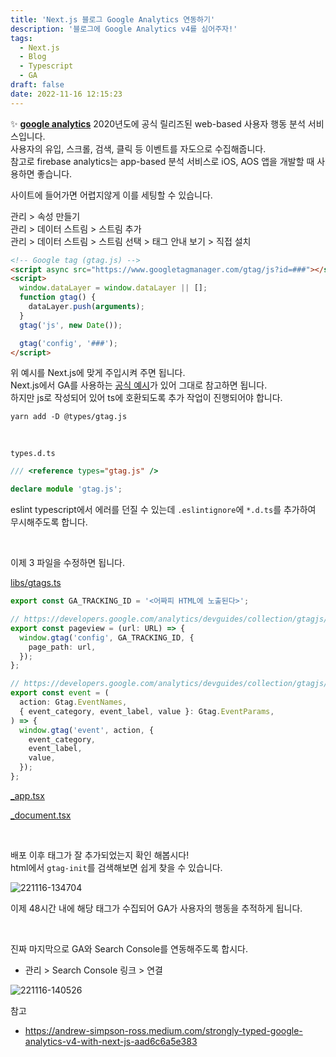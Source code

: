 ```yaml
---
title: 'Next.js 블로그 Google Analytics 연동하기'
description: '블로그에 Google Analytics v4를 심어주자!'
tags:
  - Next.js
  - Blog
  - Typescript
  - GA
draft: false
date: 2022-11-16 12:15:23
---
```


✨ [**google analytics**](https://analytics.google.com/analytics/web/)
2020년도에 공식 릴리즈된 web-based 사용자 행동 분석 서비스입니다.   
사용자의 유입, 스크롤, 검색, 클릭 등 이벤트를 자도으로 수집해줍니다.   
참고로 firebase analytics는 app-based 분석 서비스로 iOS, AOS 앱을 개발할 때 사용하면 좋습니다.

사이트에 들어가면 어렵지않게 이를 세팅할 수 있습니다.

관리 > 속성 만들기  
관리 > 데이터 스트림 > 스트림 추가  
관리 > 데이터 스트림 > 스트림 선택 > 태그 안내 보기 > 직접 설치

```html
<!-- Google tag (gtag.js) -->
<script async src="https://www.googletagmanager.com/gtag/js?id=###"></script>
<script>
  window.dataLayer = window.dataLayer || [];
  function gtag() {
    dataLayer.push(arguments);
  }
  gtag('js', new Date());

  gtag('config', '###');
</script>
```

위 예시를 Next.js에 맞게 주입시켜 주면 됩니다.   
Next.js에서 GA를 사용하는 [공식 예시](https://github.com/vercel/next.js/tree/canary/examples/with-google-analytics)가 있어 그대로 참고하면 됩니다.   
하지만 js로 작성되어 있어 ts에 호환되도록 추가 작업이 진행되어야 합니다.

```shell
yarn add -D @types/gtag.js
```

<br />

`types.d.ts`
```ts
/// <reference types="gtag.js" />

declare module 'gtag.js';
```
eslint typescript에서 에러를 던질 수 있는데 `.eslintignore`에 `*.d.ts`를 추가하여 무시해주도록 합니다.

<br />

이제 3 파일을 수정하면 됩니다.

[libs/gtags.ts](https://github.com/vercel/next.js/blob/canary/examples/with-google-analytics/lib/gtag.js)
```ts
export const GA_TRACKING_ID = '<어짜피 HTML에 노출된다>';

// https://developers.google.com/analytics/devguides/collection/gtagjs/pages
export const pageview = (url: URL) => {
  window.gtag('config', GA_TRACKING_ID, {
    page_path: url,
  });
};

// https://developers.google.com/analytics/devguides/collection/gtagjs/events
export const event = (
  action: Gtag.EventNames,
  { event_category, event_label, value }: Gtag.EventParams,
) => {
  window.gtag('event', action, {
    event_category,
    event_label,
    value,
  });
};
```

[_app.tsx](https://github.com/vercel/next.js/blob/canary/examples/with-google-analytics/pages/_app.js)

[_document.tsx](https://github.com/vercel/next.js/blob/canary/examples/with-google-analytics/pages/_document.js)

<br />

배포 이후 태그가 잘 추가되었는지 확인 해봅시다!   
html에서 `gtag-init`를 검색해보면 쉽게 찾을 수 있습니다.

![221116-134704](/posts/google-analytics/221116-134704.png)

이제 48시간 내에 해당 태그가 수집되어 GA가 사용자의 행동을 추적하게 됩니다.   

<br />

진짜 마지막으로 GA와 Search Console를 연동해주도록 합시다.
- 관리 > Search Console 링크 > 연결

![221116-140526](/posts/google-analytics/221116-140526.png)

참고
- https://andrew-simpson-ross.medium.com/strongly-typed-google-analytics-v4-with-next-js-aad6c6a5e383
